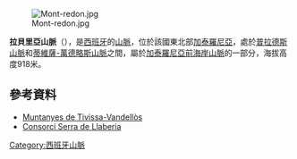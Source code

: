 [[Image:Mont-redon.jpg|right]]

{{Coord|41|5|23|N|0|51|54|E|display=title}}

'''拉貝里亞山脈'''（{{lang-ca|Serra de Llaberia}}），是[[西班牙|西班牙]]的[[山脈|山脈]]，位於該國東北部[[加泰羅尼亞|加泰羅尼亞]]，處於[[普拉德斯山脈|普拉德斯山脈]]和[[蒂維薩-萬德略斯山脈|蒂維薩-萬德略斯山脈]]之間，屬於[[加泰羅尼亞前海岸山脈|加泰羅尼亞前海岸山脈]]的一部分，海拔高度918米。

==參考資料==
* [http://www.catpaisatge.net/fitxers/catalegs/CT/Memoria2/Unitats/M2_U14.pdf Muntanyes de Tivissa-Vandellòs] {{Wayback|url=http://www.catpaisatge.net/fitxers/catalegs/CT/Memoria2/Unitats/M2_U14.pdf |date=20150923202246 }}
* [http://www.serrallaberia.cat Consorci Serra de Llaberia] {{Wayback|url=http://www.serrallaberia.cat/ |date=20171017194425 }}

{{Spain-geo-stub}}
[[Category:西班牙山脈|Category:西班牙山脈]]